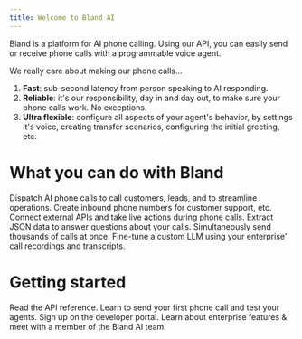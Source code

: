 ```yaml
---
title: Welcome to Bland AI
---
```



Bland is a platform for AI phone calling. Using our API, you can easily send or receive phone calls with a programmable voice agent.

We really care about making our phone calls...
1. **Fast**: sub-second latency from person speaking to AI responding.
2. **Reliable**: it's our responsibility, day in and day out, to make sure your phone calls work. No exceptions.
3. **Ultra flexible**: configure all aspects of your agent's behavior, by settings it's voice, creating transfer scenarios, configuring the initial greeting, etc.

# What you can do with Bland
<CardGroup cols={2}>
  <Card title="Send phone calls" icon="phone-arrow-up-right" href="/api-v1/post/calls">
    Dispatch AI phone calls to call customers, leads, and to streamline operations.
  </Card>
  <Card title="Set up inbound numbers" icon="phone-arrow-down-left" href="/api-v1/post/inbound-purchase">
    Create inbound phone numbers for customer support, etc.
  </Card>
  <Card title="Do live function calling" icon="bolt" href="/tutorials/custom-tools">
    Connect external APIs and take live actions during phone calls.
  </Card>
  <Card title="Extract structured data from calls" icon="brackets-curly" href="/api-v1/post/calls-id-analyze">
    Extract JSON data to answer questions about your calls.
  </Card>
  <Card title="Create call campaigns" icon="megaphone" href="/api-v1/post/batches">
    Simultaneously send thousands of calls at once.
  </Card>
  <Card title="Fine-tune a custom LLM" icon="microchip-ai" href="https://forms.default.com/361589">
    Fine-tune a custom LLM using your enterprise' call recordings and transcripts.
  </Card>
</CardGroup>

# Getting started
<CardGroup cols={2}>
  <Card title="API Reference" icon="code" href="/api-v1">
    Read the API reference.
  </Card>
  <Card title="Starter guide" icon="rocket-launch" href="/starter-guide">
    Learn to send your first phone call and test your agents.
  </Card>
  <Card title="Get your keys" icon="key" href="https://app.bland.ai">
    Sign up on the developer portal.
  </Card>
  <Card title="Enterprise" icon="building" href="https://forms.default.com/361589">
    Learn about enterprise features & meet with a member of the Bland AI team.
  </Card>
</CardGroup>
